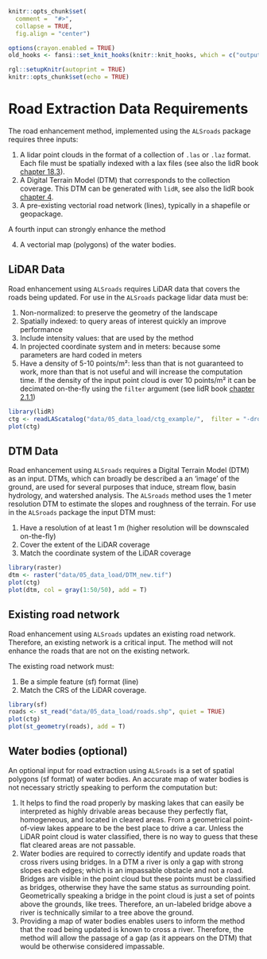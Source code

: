 ```r
knitr::opts_chunk$set(
  comment =  "#>", 
  collapse = TRUE,
  fig.align = "center")

options(crayon.enabled = TRUE)
old_hooks <- fansi::set_knit_hooks(knitr::knit_hooks, which = c("output", "message", "error"))

rgl::setupKnitr(autoprint = TRUE)
knitr::opts_chunk$set(echo = TRUE)
```

# Road Extraction Data Requirements {#sec-road-extraction-data-requirements}

The road enhancement method, implemented using the `ALSroads` package requires three inputs:

1.  A lidar point clouds in the format of a collection of `.las` or `.laz` format. Each file must be spatially indexed with a lax files (see also the lidR book [chapter 18.3](https://r-lidar.github.io/lidRbook/spatial-indexing.html#spatial-indexing-files)).
2.  A Digital Terrain Model (DTM) that corresponds to the collection coverage. This DTM can be generated with `lidR`, see also the lidR book [chapter 4](https://r-lidar.github.io/lidRbook/dtm.html).
3.  A pre-existing vectorial road network (lines), typically in a shapefile or geopackage.

A fourth input can strongly enhance the method

4.  A vectorial map (polygons) of the water bodies.

## LiDAR Data {#sec-lidar-data}

Road enhancement using `ALSroads` requires LiDAR data that covers the roads being updated. For use in the `ALSroads` package lidar data must be:

1.  Non-normalized: to preserve the geometry of the landscape
2.  Spatially indexed: to query areas of interest quickly an improve performance
3.  Include intensity values: that are used by the method
4.  In projected coordinate system and in meters: because some parameters are hard coded in meters
5.  Have a density of 5-10 points/m²: less than that is not guaranteed to work, more than that is not useful and will increase the computation time. If the density of the input point cloud is over 10 points/m² it can be decimated on-the-fly using the `filter` argument (see lidR book [chapter 2.1.1](https://r-lidar.github.io/lidRbook/io.html#filter))

```r
library(lidR)
ctg <- readLAScatalog("data/05_data_load/ctg_example/",  filter = "-drop_withheld -keep_random_fraction 0.25")
plot(ctg)
```

## DTM Data {#sec-dtm-data}

Road enhancement using `ALSroads` requires a Digital Terrain Model (DTM) as an input. DTMs, which can broadly be described a an 'image' of the ground, are used for several purposes that induce, stream flow, basin hydrology, and watershed analysis. The `ALSroads` method uses the 1 meter resolution DTM to estimate the slopes and roughness of the terrain. For use in the `ALSroads` package the input DTM must:

1.  Have a resolution of at least 1 m (higher resolution will be downscaled on-the-fly)
2.  Cover the extent of the LiDAR coverage
3.  Match the coordinate system of the LiDAR coverage

```r
library(raster)
dtm <- raster("data/05_data_load/DTM_new.tif")
plot(ctg)
plot(dtm, col = gray(1:50/50), add = T)
```

## Existing road network {#sec-existing-road-network}

Road enhancement using `ALSroads` updates an existing road network. Therefore, an existing network is a critical input. The method will not enhance the roads that are not on the existing network.

The existing road network must:

1.  Be a simple feature (sf) format (line)
2.  Match the CRS of the LiDAR coverage.

```r
library(sf)
roads <- st_read("data/05_data_load/roads.shp", quiet = TRUE)
plot(ctg)
plot(st_geometry(roads), add = T)
```

## Water bodies (optional) {#sec-water-bodies}

An optional input for road extraction using `ALSroads` is a set of spatial polygons (sf format) of water bodies. An accurate map of water bodies is not necessary strictly speaking to perform the computation but:

1.  It helps to find the road properly by masking lakes that can easily be interpreted as highly drivable areas because they perfectly flat, homogeneous, and located in cleared areas. From a geometrical point-of-view lakes appeare to be the best place to drive a car. Unless the LiDAR point cloud is water classified, there is no way to guess that these flat cleared areas are not passable.
2.  Water bodies are required to correctly identify and update roads that cross rivers using bridges. In a DTM a river is only a gap with strong slopes each edges; which is an impassable obstacle and not a road. Bridges are visible in the point cloud but these points must be classified as bridges, otherwise they have the same status as surrounding point. Geometrically speaking a bridge in the point cloud is just a set of points above the grounds, like trees. Therefore, an un-labeled bridge above a river is technically similar to a tree above the ground.
3.  Providing a map of water bodies enables users to inform the method that the road being updated is known to cross a river. Therefore, the method will allow the passage of a gap (as it appears on the DTM) that would be otherwise considered impassable.
